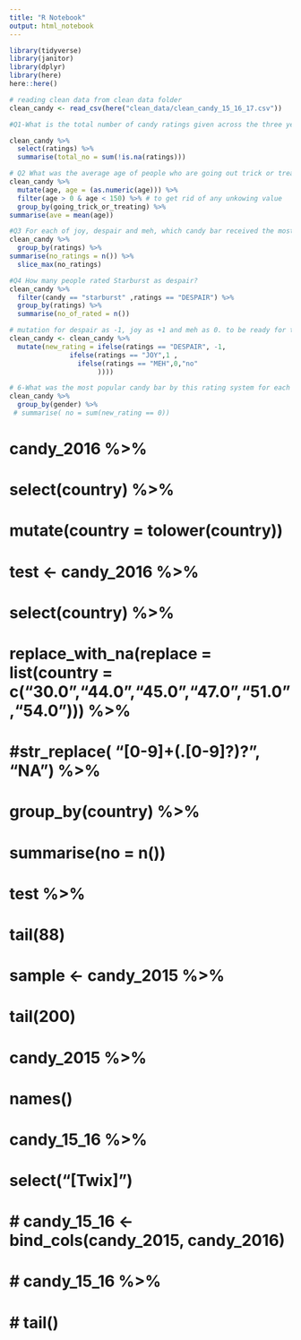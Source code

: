 ```yaml
---
title: "R Notebook"
output: html_notebook
---
```


```r
library(tidyverse)
library(janitor)
library(dplyr)
library(here)
here::here()
```

```r
# reading clean data from clean data folder
clean_candy <- read_csv(here("clean_data/clean_candy_15_16_17.csv"))

```
 


```r
#Q1-What is the total number of candy ratings given across the three years. (number of candy #ratings, not number of raters. Don’t count missing values)

clean_candy %>% 
  select(ratings) %>% 
  summarise(total_no = sum(!is.na(ratings)))

```


```r
# Q2 What was the average age of people who are going out trick or treating and the average age of people not going trick or treating?
clean_candy %>%  
  mutate(age, age = (as.numeric(age))) %>% 
  filter(age > 0 & age < 150) %>% # to get rid of any unkowing value
  group_by(going_trick_or_treating) %>% 
summarise(ave = mean(age))

```





```r
#Q3 For each of joy, despair and meh, which candy bar received the most of these ratings?
clean_candy %>% 
  group_by(ratings) %>% 
summarise(no_ratings = n()) %>% 
  slice_max(no_ratings)
```

```r
#Q4 How many people rated Starburst as despair?
clean_candy %>% 
  filter(candy == "starburst" ,ratings == "DESPAIR") %>% 
  group_by(ratings) %>% 
  summarise(no_of_rated = n())
```


```r
# mutation for despair as -1, joy as +1 and meh as 0. to be ready for the next Qs
clean_candy <- clean_candy %>% 
  mutate(new_rating = ifelse(ratings == "DESPAIR", -1,
               ifelse(ratings == "JOY",1 ,
                 ifelse(ratings == "MEH",0,"no"      
                      ))))
```



```r
# 6-What was the most popular candy bar by this rating system for each gender in the dataset?
clean_candy %>% 
  group_by(gender) %>% 
 # summarise( no = sum(new_rating == 0))
```

# 
#   candy_2016 %>% 
#   select(country) %>% 
#     mutate(country = tolower(country))
# 
# test <- candy_2016 %>% 
#   select(country) %>% 
#   replace_with_na(replace = list(country = c("30.0","44.0","45.0","47.0","51.0","54.0"))) %>% 
#   #str_replace( "[0-9]+(.[0-9]?)?", "NA") %>% 
#   group_by(country) %>% 
#   summarise(no = n())
# 
# 
# 
# test %>% 
#   tail(88)
# 
#  sample <- candy_2015 %>% 
#    tail(200)
# 
# 
# 
# 
# 
# 
# 
# 
# candy_2015 %>% 
#   names()
# 
# candy_15_16 %>% 
#   select("[Twix]")
# 
# # 
# # candy_15_16  <- bind_cols(candy_2015, candy_2016)
# # 
# # 
# 
# # 
# # 
# # candy_15_16 %>% 
# #   tail()

